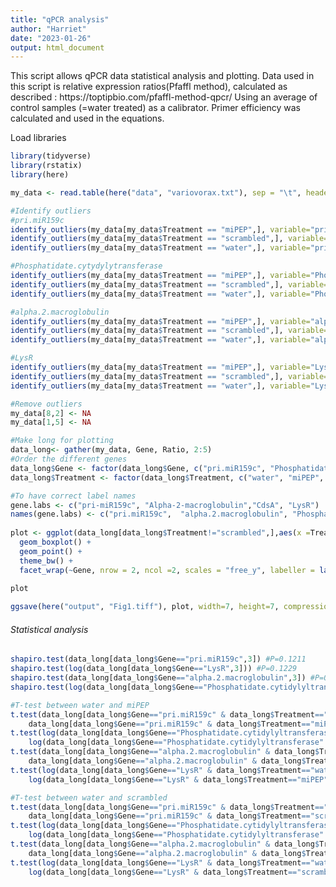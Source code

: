 ```yaml
---
title: "qPCR analysis"
author: "Harriet"
date: "2023-01-26"
output: html_document
---
```


This script allows qPCR data statistical analysis and plotting. Data used in this script is relative expression ratios(Pfaffl method), calculated as described : https://toptipbio.com/pfaffl-method-qpcr/
Using an average of control samples (=water treated) as a calibrator. Primer efficiency was calculated and used in the equations. 

Load libraries
```r
library(tidyverse)
library(rstatix)  
library(here)
```

```r
my_data <- read.table(here("data", "variovorax.txt"), sep = "\t", header = T)

#Identify outliers
#pri.miR159c
identify_outliers(my_data[my_data$Treatment == "miPEP",], variable="pri.miR159c") #None
identify_outliers(my_data[my_data$Treatment == "scrambled",], variable="pri.miR159c") #4.176437, row 18
identify_outliers(my_data[my_data$Treatment == "water",], variable="pri.miR159c")# None

#Phosphatidate.cytydylytransferase
identify_outliers(my_data[my_data$Treatment == "miPEP",], variable="Phosphatidate.cytidylyltransferase") #None
identify_outliers(my_data[my_data$Treatment == "scrambled",], variable="Phosphatidate.cytidylyltransferase") #None
identify_outliers(my_data[my_data$Treatment == "water",], variable="Phosphatidate.cytidylyltransferase")# None

#alpha.2.macroglobulin
identify_outliers(my_data[my_data$Treatment == "miPEP",], variable="alpha.2.macroglobulin") #None
identify_outliers(my_data[my_data$Treatment == "scrambled",], variable="alpha.2.macroglobulin") #None
identify_outliers(my_data[my_data$Treatment == "water",], variable="alpha.2.macroglobulin")# None

#LysR
identify_outliers(my_data[my_data$Treatment == "miPEP",], variable="LysR") #0.646076, row 1
identify_outliers(my_data[my_data$Treatment == "scrambled",], variable="LysR") #None
identify_outliers(my_data[my_data$Treatment == "water",], variable="LysR")# None

#Remove outliers
my_data[8,2] <- NA
my_data[1,5] <- NA

#Make long for plotting
data_long<- gather(my_data, Gene, Ratio, 2:5)
#Order the different genes
data_long$Gene <- factor(data_long$Gene, c("pri.miR159c", "Phosphatidate.cytidylyltransferase", "alpha.2.macroglobulin", "LysR"))
data_long$Treatment <- factor(data_long$Treatment, c("water", "miPEP", "scrambled"))

#To have correct label names
gene.labs <- c("pri-miR159c", "Alpha-2-macroglobulin","CdsA", "LysR")
names(gene.labs) <- c("pri.miR159c",  "alpha.2.macroglobulin", "Phosphatidate.cytidylyltransferase","LysR")
 
plot <- ggplot(data_long[data_long$Treatment!="scrambled",],aes(x =Treatment, y = Ratio))+
  geom_boxplot() +
  geom_point() +
  theme_bw() +
  facet_wrap(~Gene, nrow = 2, ncol =2, scales = "free_y", labeller = labeller(Gene = gene.labs))
  
plot

ggsave(here("output", "Fig1.tiff"), plot, width=7, height=7, compression = "lzw", units="in")

```

###### Statistical analysis ######

```r
shapiro.test(data_long[data_long$Gene=="pri.miR159c",3]) #P=0.1211
shapiro.test(log(data_long[data_long$Gene=="LysR",3])) #P=0.1229
shapiro.test(data_long[data_long$Gene=="alpha.2.macroglobulin",3]) #P=0.9153
shapiro.test(log(data_long[data_long$Gene=="Phosphatidate.cytidylyltransferase",3])) #P=0.7232

#T-test between water and miPEP
t.test(data_long[data_long$Gene=="pri.miR159c" & data_long$Treatment=="water",3], 
    data_long[data_long$Gene=="pri.miR159c" & data_long$Treatment=="miPEP",3]) #t=-3.3791, P=0.009722
t.test(log(data_long[data_long$Gene=="Phosphatidate.cytidylyltransferase" & data_long$Treatment=="water",3]), 
    log(data_long[data_long$Gene=="Phosphatidate.cytidylyltransferase" & data_long$Treatment=="miPEP",3])) #t=3.4297, P=0.006474
t.test(data_long[data_long$Gene=="alpha.2.macroglobulin" & data_long$Treatment=="water",3], 
    data_long[data_long$Gene=="alpha.2.macroglobulin" & data_long$Treatment=="miPEP",3]) #t=-2.92, P=0.04621
t.test(log(data_long[data_long$Gene=="LysR" & data_long$Treatment=="water",3]), 
    log(data_long[data_long$Gene=="LysR" & data_long$Treatment=="miPEP",3])) #t=4.2681, P=0.005365

#T-test between water and scrambled
t.test(data_long[data_long$Gene=="pri.miR159c" & data_long$Treatment=="water",3], 
    data_long[data_long$Gene=="pri.miR159c" & data_long$Treatment=="scrambled",3]) #t=-0.86029, P=0.4184
t.test(log(data_long[data_long$Gene=="Phosphatidate.cytidylyltransferase" & data_long$Treatment=="water",3]), 
    log(data_long[data_long$Gene=="Phosphatidate.cytidylyltransferase" & data_long$Treatment=="scrambled",3])) #t=0.66799, P=0.5246
t.test(data_long[data_long$Gene=="alpha.2.macroglobulin" & data_long$Treatment=="water",3], 
    data_long[data_long$Gene=="alpha.2.macroglobulin" & data_long$Treatment=="scrambled",3]) #t=0.17628, P=0.8634
t.test(log(data_long[data_long$Gene=="LysR" & data_long$Treatment=="water",3]), 
    log(data_long[data_long$Gene=="LysR" & data_long$Treatment=="scrambled",3])) #t=0.17075, P=0.8676

```